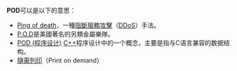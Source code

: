 '''POD'''可以是以下的意思：
*[[Ping_of_death|Ping of death]]，一種[[阻斷服務攻擊|阻斷服務攻擊]]（[[DDoS|DDoS]]）手法。
*[[P.O.D|P.O.D]]是美國著名的另類金屬樂隊。
*[[POD_(程序设计)|POD (程序设计)]] [[C++|C++]]程序设计中的一个概念，主要是指与C语言兼容的数据结构。
*[[隨需列印|隨需列印]]（Print on demand）

{{disambig|cat=三字拉丁字母縮寫消歧義}}